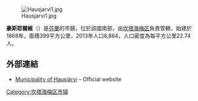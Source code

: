 [[File:Hausjarvi1.jpg|thumb]]

{{coord|60|47|15|N|25|01|40|E|region:FI_type:city(8290)_scale:50000|display=title}}

'''豪斯耶爾維'''（{{lang-fi|Hausjärvi}}）是[[芬蘭|芬蘭]]的市鎮，位於該國南部，由[[坎塔海梅区|坎塔海梅区]]負責管轄，始建於1868年，面積399平方公里，2013年人口8,864，人口密度為每平方公里22.74人。

==外部連結==
{{Commons category|Hausjärvi}}
*[http://www.hausjarvi.fi/ Municipality of Hausjärvi]{{Wayback|url=http://www.hausjarvi.fi/ |date=20151228095722 }} – Official website

{{Finland-geo-stub}}
{{坎塔海梅区}}

[[Category:坎塔海梅区市镇|Category:坎塔海梅区市镇]]